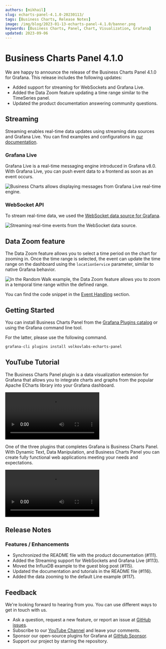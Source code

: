```yaml
---
authors: [mikhail]
slug: echarts-panel-4.1.0-20230113/
tags: [Business Charts, Release Notes]
image: /img/blog/2023-01-13-echarts-panel-4.1.0/banner.png
keywords: [Business Charts, Panel, Chart, Visualization, Grafana]
updated: 2023-09-06
---
```



# Business Charts Panel 4.1.0

We are happy to announce the release of the Business Charts Panel 4.1.0 for Grafana. This release includes the following updates:

- Added support for streaming for WebSockets and Grafana Live.
- Added the Data Zoom feature updating a time range similar to the TimeSeries panel.
- Updated the product documentation answering community questions.

## Streaming

Streaming enables real-time data updates using streaming data sources and Grafana Live. You can find examples and configurations in [our documentation](/plugins/volkovlabs-echarts-panel/streaming).

### Grafana Live

Grafana Live is a real-time messaging engine introduced in Grafana v8.0. With Grafana Live, you can push event data to a frontend as soon as an event occurs.

<Image
  title="Business Charts allows displaying messages from Grafana Live real-time engine."
  src="/img/blog/2023-01-13-echarts-panel-4.1.0/live.png"
  lazy={false}
/>

### WebSocket API

To stream real-time data, we used the [WebSocket data source for Grafana](https://grafana.com/grafana/plugins/golioth-websocket-datasource/).

<Image
  title="Streaming real-time events from the WebSocket data source."
  src="/img/blog/2023-01-13-echarts-panel-4.1.0/websocket.png"
/>

## Data Zoom feature

The Data Zoom feature allows you to select a time period on the chart for zooming in. Once the time range is selected, the event can update the time range on the dashboard using the `locationService` parameter, similar to native Grafana behavior.

<Image
  title="In the Random Walk example, the Data Zoom feature allows you to zoom in a temporal time range within the defined range."
  src="/img/blog/2023-01-13-echarts-panel-4.1.0/data-zoom.png"
/>

You can find the code snippet in the [Event Handling](/plugins/volkovlabs-echarts-panel/events) section.

## Getting Started

You can install Business Charts Panel from the [Grafana Plugins catalog](https://grafana.com/grafana/plugins/volkovlabs-echarts-panel/) or using the Grafana command line tool.

For the latter, please use the following command.

```bash
grafana-cli plugins install volkovlabs-echarts-panel
```

## YouTube Tutorial

The Business Charts Panel plugin is a data visualization extension for Grafana that allows you to integrate charts and graphs from the popular Apache ECharts library into your Grafana dashboard.

<Video
  src="https://www.youtube.com/embed/DxqCrBEmrQw"
  title="How to create modern dashboards in Grafana."
/>

One of the three plugins that completes Grafana is Business Charts Panel. With Dynamic Text, Data Manipulation, and Business Charts Panel you can create fully functional web applications meeting your needs and expectations.

<Video
  src="https://www.youtube.com/embed/wPr4gZYzUVA"
  title="Dynamic Text, Data Manipulation, and Business Charts Panel plugins."
/>

## Release Notes

### Features / Enhancements

- Synchronized the README file with the product documentation (#111).
- Added the Streaming support for WebSockets and Grafana Live (#113).
- Moved the InfluxDB example to the guest blog post (#115).
- Updated the documentation and tutorials in the README file (#116).
- Added the data zooming to the default Line example (#117).

## Feedback

We're looking forward to hearing from you. You can use different ways to get in touch with us.

- Ask a question, request a new feature, or report an issue at [GitHub issues](https://github.com/volkovlabs/volkovlabs-echarts-panel/issues).
- Subscribe to our [YouTube Channel](https://www.youtube.com/@volkovlabs) and leave your comments.
- Sponsor our open-source plugins for Grafana at [GitHub Sponsor](https://github.com/sponsors/VolkovLabs).
- Support our project by starring the repository.
